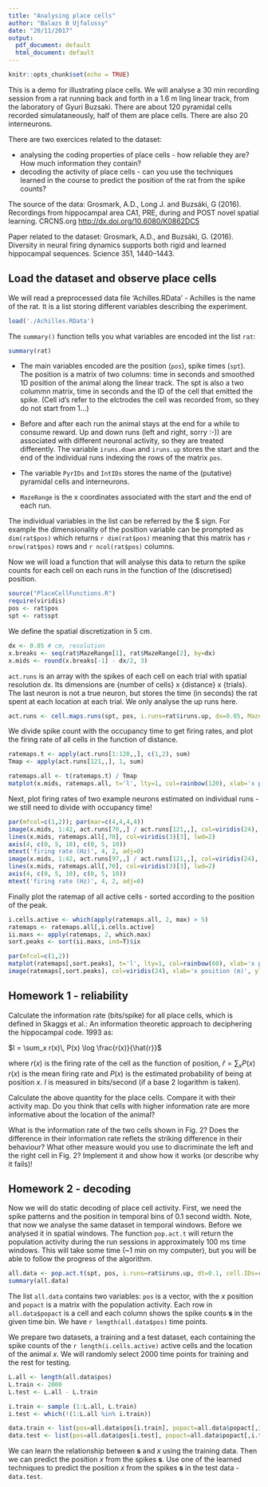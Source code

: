 ```yaml
---
title: "Analysing place cells"
author: "Balazs B Ujfalussy"
date: "20/11/2017"
output:
  pdf_document: default
  html_document: default
---
```


```r
knitr::opts_chunk$set(echo = TRUE)
```


This is a demo for illustrating place cells. We will analyse a 30 min recording session from a rat running back and forth in a 1.6 m ling linear track, from the laboratory of Gyuri Buzsaki. There are about 120 pyramidal cells recorded simulataneously, half of them are place cells. There are also 20 interneurons. 

There are two exercices related to the dataset: 

* analysing the coding properties of place cells - how reliable they are? How much information they contain?
* decoding the activity of place cells - can you use the techniques learned in the course to predict the position of the rat from the spike counts?

The source of the data:
Grosmark, A.D., Long J. and Buzsáki, G (2016). Recordings from hippocampal area CA1, PRE, during and POST novel spatial learning. CRCNS.org <http://dx.doi.org/10.6080/K0862DC5>

Paper related to the dataset:
Grosmark, A.D., and Buzsáki, G. (2016). Diversity in neural firing dynamics supports
both rigid and learned hippocampal sequences. Science 351, 1440–1443.


## Load the dataset and observe place cells

We will read a preprocessed data file 'Achilles.RData' - Achilles is the name of the rat. It is a list storing different variables describing the experiment.
```r
load('./Achilles.RData')
```

The `summary()` function tells you what variables are encoded int the list `rat`:
```r
summary(rat)
```

* The main variables encoded are the position (`pos`), spike times (`spt`). The position is a matrix of two columns: time in seconds and smoothed 1D position of the animal along the linear track. The spt is also a two colummn matrix, time in seconds and the ID of the cell that emitted the spike. (Cell id's refer to the elctrodes the cell was recorded from, so they do not start from 1...)

* Before and after each run the animal stays at the end for a while to consume reward. Up and down runs (left and right, sorry :-)) are associated with different neuronal activity, so they are treated differently. The variable `iruns.down` and `iruns.up` stores the start and the end of the individual runs indexing the rows of the matrix `pos`.

* The variable `PyrIDs` and `IntIDs` stores the name of the (putative) pyramidal cells and interneurons. 

* `MazeRange` is the x coordinates associated with the start and the end of each run. 

The individual variables in the list can be referred by the \$ sign. For example the dimensionality of the position variable can be prompted as `dim(rat$pos)` which returns `r dim(rat$pos)` meaning that this matrix has `r nrow(rat$pos)` rows and `r ncol(rat$pos)` columns.

Now we will load a function that will analyse this data to return the spike counts for each cell on each runs in the function of the (discretised) position.
```r
source("PlaceCellFunctions.R")
require(viridis)
pos <- rat$pos
spt <- rat$spt
```


We define the spatial discretization in 5 cm.
```r
dx <- 0.05 # cm, resolution 
x.breaks <- seq(rat$MazeRange[1], rat$MazeRange[2], by=dx)
x.mids <- round(x.breaks[-1] - dx/2, 3)
```


`act.runs` is an array with the spikes of each cell on each trial with spatial resolution dx. Its dimensions are {number of cells} x {distance} x {trials}. The last neuron is not a true neuron, but stores the time (in seconds) the rat spent at each location at each trial. We only analyse the up runs here.

```r
act.runs <- cell.maps.runs(spt, pos, i.runs=rat$iruns.up, dx=0.05, MazeRange=rat$MazeRange, cell.IDs=rat$PyrIDs)
```


We divide spike count with the occupancy time to get firing rates, and plot the firing rate of all cells in the function of distance.
```r
ratemaps.t <- apply(act.runs[1:120,,], c(1,2), sum)
Tmap <- apply(act.runs[121,,], 1, sum)

ratemaps.all <- t(ratemaps.t) / Tmap
matplot(x.mids, ratemaps.all, t='l', lty=1, col=rainbow(120), xlab='x position (m)', ylab='firing rate (Hz)')
```

Next, plot firing rates of two example neurons estimated on individual runs - we still need to divide with occupancy time!


```r
par(mfcol=c(1,2)); par(mar=c(4,4,4,4))
image(x.mids, 1:42, act.runs[70,,] / act.runs[121,,], col=viridis(24), xlab='x position (m)', ylab='trial', main='', ylim=c(0, 42))
lines(x.mids, ratemaps.all[,70], col=viridis(3)[3], lwd=2)
axis(4, c(0, 5, 10), c(0, 5, 10))
mtext('firing rate (Hz)', 4, 2, adj=0)
image(x.mids, 1:42, act.runs[97,,] / act.runs[121,,], col=viridis(24), xlab='x position (m)', ylab='trial', main='', ylim=c(0, 42))
lines(x.mids, ratemaps.all[,70], col=viridis(3)[3], lwd=2)
axis(4, c(0, 5, 10), c(0, 5, 10))
mtext('firing rate (Hz)', 4, 2, adj=0)
```


Finally plot the ratemap of all active cells - sorted according to the position of the peak.

```r
i.cells.active <- which(apply(ratemaps.all, 2, max) > 5)
ratemaps <- ratemaps.all[,i.cells.active]
ii.maxs <- apply(ratemaps, 2, which.max)
sort.peaks <- sort(ii.maxs, ind=T)$ix
```

```r
par(mfcol=c(1,2))
matplot(ratemaps[,sort.peaks], t='l', lty=1, col=rainbow(60), xlab='x position (m)', ylab='firing rate (Hz)')
image(ratemaps[,sort.peaks], col=viridis(24), xlab='x position (m)', ylab='trial')
```

## Homework 1 - reliability

Calculate the information rate (bits/spike) for all place cells, which is defined in Skaggs et al.: An information theoretic approach to deciphering the hippocampal code. 1993 as:

$I = \sum_x r(x)\, P(x) \log \frac{r(x)}{\hat{r}}$

where $r(x)$ is the firing rate of the cell as the function of position, $\hat{r} = \sum_x P(x)\,r(x)$ is the mean firing rate and $P(x)$ is the estimated probability of being at position $x$. $I$ is measured in bits/second (if a base 2 logarithm is taken).

Calculate the above quantity for the place cells. Compare it with their activity map. Do you think that cells with higher information rate are more informative about the location of the animal? 

What is the information rate of the two cells shown in Fig. 2? Does the difference in their information rate reflets the striking difference in their behaviour? What other measure would you use to discriminate the left and the right cell in Fig. 2? Implement it and show how it works (or describe why it fails)!


## Homework 2 - decoding


Now we will do static decoding of place cell activity. First, we need the spike patterns and the position in temporal bins of 0.1 second width. Note, that now we analyse the same dataset in temporal windows. Before we analysed it in spatial windows. The function `pop.act.t` will return the population activity during the run sessions in approximately 100 ms time windows. This will take some time (~1 min on my computer), but you will be able to follow the progress of the algorithm.

```r
all.data <- pop.act.t(spt, pos, i.runs=rat$iruns.up, dt=0.1, cell.IDs=rat$PyrIDs[i.cells.active])
summary(all.data)
```

The list `all.data` contains two variables: `pos` is a vector, with the $x$ position and `popact` is a matrix with the population activity. Each row in `all.data$popact` is a cell and each column shows the spike counts $\mathbf{s}$ in the given time bin. We have `r length(all.data$pos)` time points.


We prepare two datasets, a training and a test dataset, each containing the spike counts of the `r length(i.cells.active)` active cells and the location of the animal $x$. We will randomly select 2000 time points for training and the rest for testing.

```r
L.all <- length(all.data$pos)
L.train <- 2000
L.test <- L.all - L.train

i.train <- sample (1:L.all, L.train)
i.test <- which(!(1:L.all %in% i.train))

data.train <- list(pos=all.data$pos[i.train], popact=all.data$popact[,i.train])
data.test <- list(pos=all.data$pos[i.test], popact=all.data$popact[,i.test])
```

We can learn the relationship between $\mathbf{s}$ and $x$ using the training data. Then we can predict the position $x$ from the spikes $\mathbf{s}$. Use one of the learned techniques to predict the position $x$ from the spikes $\mathbf{s}$ in the test data - `data.test`.
